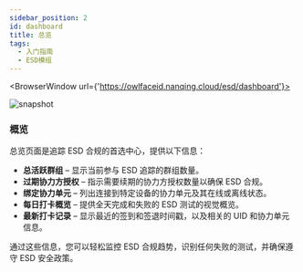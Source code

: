 ```yaml
---
sidebar_position: 2
id: dashboard
title: 总览
tags:
  - 入门指南
  - ESD模组
---
```



<BrowserWindow url={'https://owlfaceid.nanqing.cloud/esd/dashboard'}>

![snapshot](/assets/esd/dashboard.png)

</BrowserWindow>

### 概览

总览页面是追踪 ESD 合规的首选中心，提供以下信息：

- **总活跃群组** – 显示当前参与 ESD 追踪的群组数量。
- **过期协力方授权** – 指示需要续期的协力方授权数量以确保 ESD 合规。
- **绑定协力单元** – 列出连接到特定设备的协力单元及其在线或离线状态。
- **每日打卡概览** – 提供全天完成和失败的 ESD 测试的视觉概览。
- **最新打卡记录** – 显示最近的签到和签退时间戳，以及相关的 UID 和协力单元信息。

通过这些信息，您可以轻松监控 ESD 合规趋势，识别任何失败的测试，并确保遵守 ESD 安全政策。
